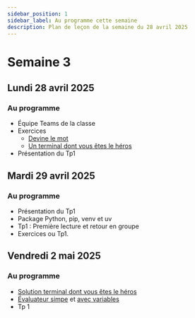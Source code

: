 ```yaml
---
sidebar_position: 1
sidebar_label: Au programme cette semaine
description: Plan de leçon de la semaine du 28 avril 2025
---
```


# Semaine 3

## Lundi 28 avril 2025

### Au programme

- Équipe Teams de la classe
- Exercices
    - [Devine le mot](https://archambaultv-prof.github.io/programmation-python/docs/stuctures_controles/Exercices/devine_le_mot)
    - [Un terminal dont vous êtes le héros](https://archambaultv-prof.github.io/programmation-python/docs/stuctures_controles/Exercices/jeu_de_role)
- Présentation du Tp1

## Mardi 29 avril 2025

### Au programme

- Présentation du Tp1
- Package Python, pip, venv et uv
- Tp1 : Première lecture et retour en groupe
- Exercices ou Tp1.

## Vendredi 2 mai 2025

### Au programme

- [Solution terminal dont vous êtes le héros](pathname:///python/jeu_de_role.py)
- [Évaluateur simpe](./evaluateur/env_arith.mdx) et [avec variables](./evaluateur/env_variable.mdx)
- Tp 1
